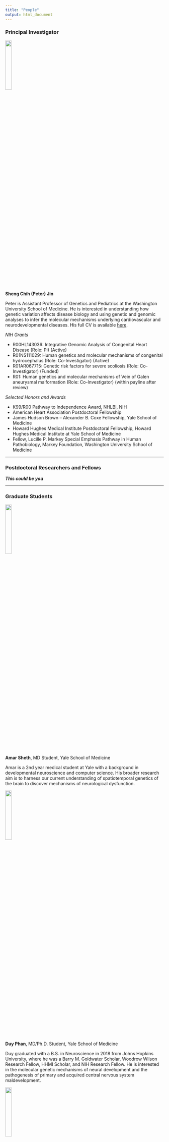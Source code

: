 ```yaml
---
title: "People"
output: html_document
---
```


### Principal Investigator

<img src="images/SJIN.png" style="width:20%; border:0; margin-right: 20px" align="top">

__Sheng Chih (Peter) Jin__

Peter is Assistant Professor of Genetics and Pediatrics at the Washington University School of Medicine. He is interested in understanding how genetic variation affects disease biology and using genetic and genomic analyses to infer the molecular mechanisms underlying cardiovascular and neurodevelopmental diseases. His full CV is available [here](files/sjin-CV-01-02-2020-Detailed-Format.pdf).

*NIH Grants*

* R00HL143036: Integrative Genomic Analysis of Congenital Heart Disease (Role: PI) (Active)
* R01NS111029: Human genetics and molecular mechanisms of congenital hydrocephalus (Role: Co-Investigator) (Active)
* R01AR067715: Genetic risk factors for severe scoliosis (Role: Co-Investigator) (Funded)
* R01: Human genetics and molecular mechanisms of Vein of Galen aneurysmal malformation (Role: Co-Investigator) (within payline after review)   

*Selected Honors and Awards*

* K99/R00 Pathway to Independence Award, NHLBI, NIH
* American Heart Association Postdoctoral Fellowship
* James Hudson Brown – Alexander B. Coxe Fellowship, Yale School of Medicine
* Howard Hughes Medical Institute Postdoctoral Fellowship, Howard Hughes Medical Institute at Yale School of Medicine
* Fellow, Lucille P. Markey Special Emphasis Pathway in Human Pathobiology, Markey Foundation, Washington University School of Medicine

-----

### Postdoctoral Researchers and Fellows

***This could be you***

-----

### Graduate Students

<img src="images/Amar.jpg" style="width:20%; border:0; margin-right: 20px" align="top">

__Amar Sheth__,
MD Student, Yale School of Medicine

Amar is a 2nd year medical student at Yale with a background in developmental neuroscience and computer science. His broader research aim is to harness our current understanding of spatiotemporal genetics of the brain to discover mechanisms of neurological dysfunction.

<img src="images/Duy_Headshot.webp" style="width:20%; border:0; margin-right: 20px" align="top">

__Duy Phan__,
MD/Ph.D. Student, Yale School of Medicine

Duy graduated with a B.S. in Neuroscience in 2018 from Johns Hopkins University, where he was a Barry M. Goldwater Scholar, Woodrow Wilson Research Fellow, HHMI Scholar, and NIH Research Fellow. He is interested in the molecular genetic mechanisms of neural development and the pathogenesis of primary and acquired central nervous system maldevelopment. 

<img src="images/Weilai_headshot.jpg" style="width:20%; border:0; margin-right: 20px" align="top">

__Weilai Dong__,
Ph.D. Candidate, Yale School of Medicine

Weilai graduate with a B.S. in Biology in 2015 from the Zhejiang University. She was awarded a prestigious pre-doctoral fellowship from the American Heart Association. She is interested in using genomics and human genetics to identify causes of congenital disorders and cancer.

-----

### Staff

***This could be you***

-----

### Rotation Students and Interns

<img src="images/SKing.jpeg" style="width:20%; border:0; margin-right: 20px" align="top">

__Spencer King__,
M.Sc. Student, Washington University in St. Louis

Spencer graduated with a B.S. in Computer Science and Engineering from the University of Notre Dame in 2016. He has held multiple jobs in healthcare and is interested in the application of machine learning techniques to the medical field.


<img src="images/Sam.png" style="width:20%; border:0; margin-right: 20px" align="top">

__Sam Peters__,
M.Sc. Student, Saint Louis University

Sam graduated with a B.S. in Biology from the Southern Illinois University Edwardsville. He is interested in implementing efficient bioinformatic pipelines, increasing efficiencies of ones already in place, and visualizing large datasets in a high-throughput manner by creating efficient code. He has a passion for homebrewing and baking bread.

-----
